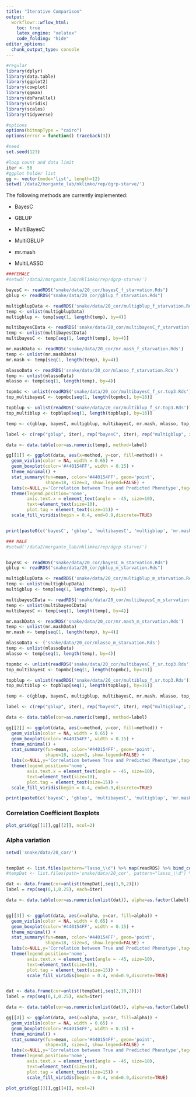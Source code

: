 ```yaml
---
title: "Iterative Comparison"
output:
  workflowr::wflow_html:
    toc: true
    latex_engine: "xelatex"
    code_folding: "hide"
editor_options:
  chunk_output_type: console
---
```



```r
#regular
library(dplyr)
library(data.table)
library(ggplot2)
library(cowplot)
library(qqman)
library(doParallel)
library(viridis)
library(scales)
library(tidyverse)

#options
options(bitmapType = "cairo")
options(error = function() traceback(3))

#seed
set.seed(123)

#loop count and data limit
iter <- 50
#ggplot holder list
gg <- vector(mode='list', length=12)
setwd('/data2/morgante_lab/nklimko/rep/dgrp-starve/')

```

The following methods are currently implemented:

- BayesC

- GBLUP

- MultiBayesC

- MultiGBLUP

- mr.mash

- MultiLASSO



```r

###FEMALE
#setwd('/data2/morgante_lab/nklimko/rep/dgrp-starve/')

bayesC <- readRDS("snake/data/20_cor/bayesC_f_starvation.Rds")
gblup <- readRDS("snake/data/20_cor/gblup_f_starvation.Rds")

multigblupData <- readRDS('snake/data/20_cor/multigblup_f_starvation.Rds')
temp <- unlist(multigblupData)
multigblup <- temp[seq(1, length(temp), by=4)]

multibayesCData <- readRDS('snake/data/20_cor/multibayesC_f_starvation.Rds')
temp <- unlist(multibayesCData)
multibayesC <- temp[seq(1, length(temp), by=4)]

mr.mashData <- readRDS('snake/data/20_cor/mr.mash_f_starvation.Rds')
temp <- unlist(mr.mashData)
mr.mash <- temp[seq(1, length(temp), by=4)]

mlassoData <- readRDS('snake/data/20_cor/mlasso_f_starvation.Rds')
temp <- unlist(mlassoData)
mlasso <- temp[seq(1, length(temp), by=4)]

topmbc <- unlist(readRDS('snake/data/20_cor/multibayesC_f_sr.top3.Rds'))
top_multibayesC <- topmbc[seq(1, length(topmbc), by=16)]

topblup <- unlist(readRDS('snake/data/20_cor/multiblup_f_sr.top3.Rds'))
top_multiblup <- topblup[seq(1, length(topblup), by=16)]

temp <- c(gblup, bayesC, multigblup, multibayesC, mr.mash, mlasso, top_multiblup, top_multibayesC)

label <- c(rep("gblup", iter), rep("bayesC", iter), rep("multigblup", iter), rep("multibayesC", iter), rep("mr.mash", iter), rep('mlasso', iter), rep('top_multiblup', iter), rep("top_multibayesC", iter))

data <- data.table(cor=as.numeric(temp), method=label)

gg[[1]] <- ggplot(data, aes(x=method, y=cor, fill=method)) +
  geom_violin(color = NA, width = 0.65) +
  geom_boxplot(color='#440154FF', width = 0.15) +
  theme_minimal() +
  stat_summary(fun=mean, color='#440154FF', geom='point', 
               shape=18, size=3, show.legend=FALSE) +
  labs(x=NULL,y='Correlation between True and Predicted Phenotype',tag='F') +
  theme(legend.position='none',
        axis.text.x = element_text(angle = -45, size=10),
        text=element_text(size=10),
        plot.tag = element_text(size=15)) +
  scale_fill_viridis(begin = 0.4, end=0.9,discrete=TRUE)


print(paste0(c('bayesC', 'gblup', 'multibayesC', 'multigblup', 'mr.mash', 'top_multibayesC', 'top_multiblup'),': ',c(mean(bayesC), mean(gblup), mean(multibayesC), mean(multigblup), mean(mr.mash), mean(top_multibayesC), mean(top_multiblup))))


```


```r

### MALE
#setwd('/data2/morgante_lab/nklimko/rep/dgrp-starve/')


bayesC <- readRDS("snake/data/20_cor/bayesC_m_starvation.Rds")
gblup <- readRDS("snake/data/20_cor/gblup_m_starvation.Rds")

multigblupData <- readRDS('snake/data/20_cor/multigblup_m_starvation.Rds')
temp <- unlist(multigblupData)
multigblup <- temp[seq(1, length(temp), by=4)]

multibayesCData <- readRDS('snake/data/20_cor/multibayesC_m_starvation.Rds')
temp <- unlist(multibayesCData)
multibayesC <- temp[seq(1, length(temp), by=4)]

mr.mashData <- readRDS('snake/data/20_cor/mr.mash_m_starvation.Rds')
temp <- unlist(mr.mashData)
mr.mash <- temp[seq(1, length(temp), by=4)]

mlassoData <- ('snake/data/20_cor/mlasso_m_starvation.Rds')
temp <- unlist(mlassoData)
mlasso <- temp[seq(1, length(temp), by=4)]

topmbc <- unlist(readRDS('snake/data/20_cor/multibayesC_f_sr.top3.Rds'))
top_multibayesC <- topmbc[seq(1, length(topmbc), by=16)]

topblup <- unlist(readRDS('snake/data/20_cor/multiblup_f_sr.top3.Rds'))
top_multiblup <- topblup[seq(1, length(topblup), by=16)]

temp <- c(gblup, bayesC, multigblup, multibayesC, mr.mash, mlasso, top_multiblup, top_multibayesC)

label <- c(rep("gblup", iter), rep("bayesC", iter), rep("multigblup", iter), rep("multibayesC", iter), rep("mr.mash", iter), rep('mlasso', iter), rep('top_multiblup', iter), rep("top_multibayesC", iter))

data <- data.table(cor=as.numeric(temp), method=label)

gg[[2]] <- ggplot(data, aes(x=method, y=cor, fill=method)) +
  geom_violin(color = NA, width = 0.65) +
  geom_boxplot(color='#440154FF', width = 0.15) +
  theme_minimal() +
  stat_summary(fun=mean, color='#440154FF', geom='point', 
               shape=18, size=3, show.legend=FALSE) +
  labs(x=NULL,y='Correlation between True and Predicted Phenotype',tag='M') +
  theme(legend.position='none',
        axis.text.x = element_text(angle = -45, size=10),
        text=element_text(size=10),
        plot.tag = element_text(size=15)) +
  scale_fill_viridis(begin = 0.4, end=0.9,discrete=TRUE)

print(paste0(c('bayesC', 'gblup', 'multibayesC', 'multigblup', 'mr.mash', 'top_multibayesC', 'top_multiblup'),': ',c(mean(bayesC), mean(gblup), mean(multibayesC), mean(multigblup), mean(mr.mash), mean(top_multibayesC), mean(top_multiblup))))


```

### Correlation Coefficient Boxplots


```r

plot_grid(gg[[1]],gg[[2]], ncol=2)

```



### Alpha variation

```r

setwd('snake/data/20_cor/')


tempDat <- list.files(pattern="lasso_\\d") %>% map(readRDS) %>% bind_cols()
#tempDat <- list.files(path='snake/data/20_cor', pattern="lasso_\\d") %>% map(readRDS) %>% bind_cols()

dat <- data.frame(cor=unlist(tempDat[,seq(1,9,2)]))
label = rep(seq(0,1,0.25), each=iter)

data <- data.table(cor=as.numeric(unlist(dat)), alpha=as.factor(label))


gg[[3]] <- ggplot(data, aes(x=alpha, y=cor, fill=alpha)) +
  geom_violin(color = NA, width = 0.65) +
  geom_boxplot(color='#440154FF', width = 0.15) +
  theme_minimal() +
  stat_summary(fun=mean, color='#440154FF', geom='point', 
               shape=18, size=3, show.legend=FALSE) +
  labs(x=NULL,y='Correlation between True and Predicted Phenotype',tag='F') +
  theme(legend.position='none',
        axis.text.x = element_text(angle = -45, size=10),
        text=element_text(size=10),
        plot.tag = element_text(size=15)) +
        scale_fill_viridis(begin = 0.4, end=0.9,discrete=TRUE)


dat <- data.frame(cor=unlist(tempDat[,seq(2,10,2)]))
label = rep(seq(0,1,0.25), each=iter)

data <- data.table(cor=as.numeric(unlist(dat)), alpha=as.factor(label))

gg[[4]] <- ggplot(data, aes(x=alpha, y=cor, fill=alpha)) +
  geom_violin(color = NA, width = 0.65) +
  geom_boxplot(color='#440154FF', width = 0.15) +
  theme_minimal() +
  stat_summary(fun=mean, color='#440154FF', geom='point', 
               shape=18, size=3, show.legend=FALSE) +
  labs(x=NULL,y='Correlation between True and Predicted Phenotype',tag='M') +
  theme(legend.position='none',
        axis.text.x = element_text(angle = -45, size=10),
        text=element_text(size=10),
        plot.tag = element_text(size=15)) +
        scale_fill_viridis(begin = 0.4, end=0.9,discrete=TRUE)


```



```r


plot_grid(gg[[3]],gg[[4]], ncol=2)



```






